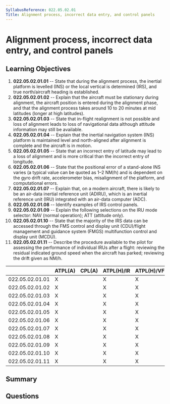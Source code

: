 ```yaml
---
SyllabusReference: 022.05.02.01
Title: Alignment process, incorrect data entry, and control panels
---
```


# Alignment process, incorrect data entry, and control panels

## Learning Objectives

1. **022.05.02.01.01** -- State that during the alignment process, the inertial
   platform is levelled (INS) or the local vertical is determined (IRS), and
   true north/aircraft heading is established.
2. **022.05.02.01.02** -- Explain that the aircraft must be stationary during
   alignment, the aircraft position is entered during the alignment phase, and
   that the alignment process takes around 10 to 20 minutes at mid latitudes
   (longer at high latitudes).
3. **022.05.02.01.03** -- State that in-flight realignment is not possible and
   loss of alignment leads to loss of navigational data although attitude
   information may still be available.
4. **022.05.02.01.04** -- Explain that the inertial navigation system (INS)
   platform is maintained level and north-aligned after alignment is complete
   and the aircraft is in motion.
5. **022.05.02.01.05** -- State that an incorrect entry of latitude may lead to
   a loss of alignment and is more critical than the incorrect entry of
   longitude.
6. **022.05.02.01.06** -- State that the positional error of a stand-alone INS
   varies (a typical value can be quoted as 1–2 NM/h) and is dependent on the
   gyro drift rate, accelerometer bias, misalignment of the platform, and
   computational errors.
7. **022.05.02.01.07** -- Explain that, on a modern aircraft, there is likely to
   be an air-data inertial reference unit (ADIRU), which is an inertial
   reference unit (IRU) integrated with an air-data computer (ADC).
8. **022.05.02.01.08** -- Identify examples of IRS control panels.
9. **022.05.02.01.09** -- Explain the following selections on the IRU mode
   selector: NAV (normal operation); ATT (attitude only).
10. **022.05.02.01.10** -- State that the majority of the IRS data can be
    accessed through the FMS control and display unit (CDU)/flight management
    and guidance system (FMGS) multifunction control and display unit (MCDU).
11. **022.05.02.01.11** -- Describe the procedure available to the pilot for
    assessing the performance of individual IRUs after a flight: reviewing the
    residual indicated ground speed when the aircraft has parked; reviewing the
    drift given as NM/h.

|                 | ATPL(A) | CPL(A) | ATPL(H)/IR | ATPL(H)/VFR | CPL(H) | IR  | CBIR(A) |
| --------------- | ------- | ------ | ---------- | ----------- | ------ | --- | ------- |
| 022.05.02.01.01 | X       |        | X          | X           |        |     |         |
| 022.05.02.01.02 | X       |        | X          | X           |        |     |         |
| 022.05.02.01.03 | X       |        | X          | X           |        |     |         |
| 022.05.02.01.04 | X       |        | X          | X           |        |     |         |
| 022.05.02.01.05 | X       |        | X          | X           |        |     |         |
| 022.05.02.01.06 | X       |        | X          | X           |        |     |         |
| 022.05.02.01.07 | X       |        | X          | X           |        |     |         |
| 022.05.02.01.08 | X       |        | X          | X           |        |     |         |
| 022.05.02.01.09 | X       |        | X          | X           |        |     |         |
| 022.05.02.01.10 | X       |        | X          | X           |        |     |         |
| 022.05.02.01.11 | X       |        | X          | X           |        |     |         |

## Summary

## Questions
